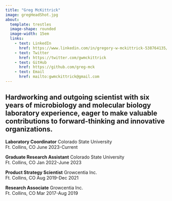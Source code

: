 ```yaml
---
title: "Greg McKittrick"
image: gregHeadShot.jpg
about: 
  template: trestles
  image-shape: rounded
  image-width: 15em
  links:
    - text: LinkedIn
      href: https://www.linkedin.com/in/gregory-w-mckittrick-538764135/
    - text: Twitter
      href: https://twitter.com/gwmckittrick
    - text: GitHub
      href: https://github.com/greg-mck
    - text: Email
      href: mailto:gwmckittrick@gmail.com
---
```

Hardworking and outgoing scientist with six years of microbiology and molecular biology laboratory experience, eager to make valuable contributions to forward-thinking and innovative organizations.
---
**Laboratory Coordinator**
Colorado State University  
Ft. Collins, CO June 2023-Current

**Graduate Research Assistant**
Colorado State University  
Ft. Collins, CO Jan 2022-June 2023

**Product Strategy Scientist**
Growcentia Inc.  
Ft. Collins, CO Aug 2019-Dec 2021

**Research Associate**
Growcentia Inc.  
Ft. Collins, CO Mar 2017-Aug 2019
